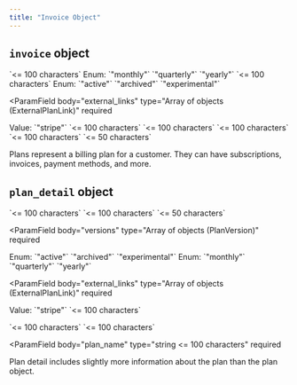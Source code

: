 ```yaml
---
title: "Invoice Object"
---
```


## `invoice` object

<ParamField body="plan_name" type="string" required>
`<= 100 characters`
</ParamField>

<ParamField body="plan_duration" type="string (PlanDurationEnum)" required>
  Enum: `"monthly"` `"quarterly"` `"yearly"`
</ParamField>

<ParamField body="product_id" type="string or null" />

<ParamField body="plan_id" type="string" >
`<= 100 characters`
</ParamField>

<ParamField body="status" type="string (Status13eEnum)">
  Enum: `"active"` `"archived"` `"experimental"`
</ParamField>

<ParamField body="" type=""></ParamField>

<ParamField
  body="external_links"
  type="Array of objects (ExternalPlanLink)"
  required
>

<Expandable title="Array">

  <ResponseField name="source" type="string" required>
  Value: `"stripe"`
  </ResponseField>

  <ResponseField name="external_plan_id" type="string" required>
  `<= 100 characters`
  </ResponseField>

</Expandable>

</ParamField>

<ParamField body="parent_plan" type="object" required>
<Expandable title="Array">

  <ResponseField name="plan_name" type="string" required>
  `<= 100 characters`
  </ResponseField>

  <ResponseField name="plan_id" type="string">
  `<= 100 characters`
  </ResponseField>

</Expandable>
</ParamField>

<ParamField body="target_customer" type="object" required>
<Expandable title="Array">

  <ResponseField name="customer_name" type="string or null">
  `<= 100 characters`
  </ResponseField>

  <ResponseField name="customer_id" type="string">
  `<= 50 characters`
  </ResponseField>

</Expandable>
</ParamField>

<ParamField body="created_on" type="string <date-time>" required></ParamField>

<ParamField body="created_by" type="string" required></ParamField>

<ParamField body="display_version" type="object" required></ParamField>

<ParamField body="num_versions" type="integer" required></ParamField>

<ParamField body="active_subscriptions" type="integer" required></ParamField>

Plans represent a billing plan for a customer. They can have subscriptions,
invoices, payment methods, and more.

## `plan_detail` object

<ParamField body="plan_id" type="string " >
`<= 100 characters`
</ParamField>

<ParamField body="target_customer" type="object" required>
<Expandable title="Array">

  <ResponseField name="customer_name" type="string or null">
  `<= 100 characters`
  </ResponseField>

  <ResponseField name="customer_id" type="string">
  `<= 50 characters`
  </ResponseField>

</Expandable>
</ParamField>

<ParamField body="created_on" type="string <date-time>" required></ParamField>

<ParamField
  body="versions"
  type="Array of objects (PlanVersion)"
  required
></ParamField>

<ParamField body="active_subscriptions" type="integer" required></ParamField>

<ParamField body="num_versions" type="integer" required></ParamField>

<ParamField body="status" type="string (Status13eEnum)">
  Enum: `"active"` `"archived"` `"experimental"`
</ParamField>

<ParamField body="plan_duration" type="string (PlanDurationEnum)" required>
  Enum: `"monthly"` `"quarterly"` `"yearly"`
</ParamField>

<ParamField
  body="external_links"
  type="Array of objects (ExternalPlanLink)"
  required
>

<Expandable title="Array">

  <ResponseField name="source" type="string" required>
  Value: `"stripe"`
  </ResponseField>

  <ResponseField name="external_plan_id" type="string" required>
  `<= 100 characters`
  </ResponseField>

</Expandable>

</ParamField>

<ParamField body="created_by" type="string" required></ParamField>

<ParamField body="parent_plan" type="object" required>
<Expandable title="Array">

  <ResponseField name="plan_name" type="string" required>
  `<= 100 characters`
  </ResponseField>

  <ResponseField name="plan_id" type="string">
  `<= 100 characters`
  </ResponseField>

</Expandable>
</ParamField>

<ParamField
  body="plan_name"
  type="string <= 100 characters"
  required
></ParamField>

<ParamField body="product_id" type="string or null" >

</ParamField>

Plan detail includes slightly more information about the plan than the plan
object.
